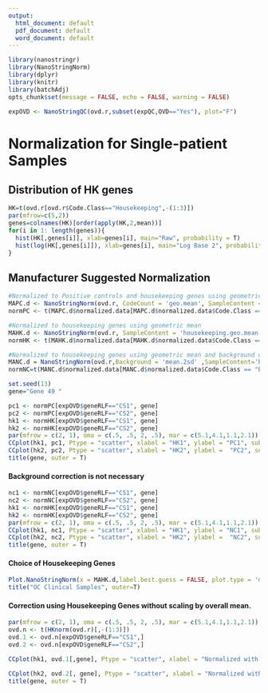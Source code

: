 ```yaml
---
output:
  html_document: default
  pdf_document: default
  word_document: default
---
```


```r
library(nanostringr)
library(NanoStringNorm)
library(dplyr)
library(knitr)
library(batchAdj)
opts_chunk$set(message = FALSE, echo = FALSE, warning = FALSE)

expOVD <- NanoStringQC(ovd.r,subset(expQC,OVD=="Yes"), plot="F")

```
# Normalization for Single-patient Samples
##  Distribution of HK genes
```r
HK=t(ovd.r[ovd.r$Code.Class=="Housekeeping",-(1:3)])
par(mfrow=c(5,2))
genes=colnames(HK)[order(apply(HK,2,mean))]
for(i in 1: length(genes)){
  hist(HK[,genes[i]], xlab=genes[i], main="Raw", probability = T)
  hist(log(HK[,genes[i]]), xlab=genes[i], main="Log Base 2", probability = T)
}
```


## Manufacturer Suggested Normalization  

```r
#Normalized to Positive controls and housekeeping genes using geometric mean
MAPC.d <- NanoStringNorm(ovd.r, CodeCount = 'geo.mean', SampleContent = 'housekeeping.geo.mean', round.values = TRUE, take.log = T)
normPC <- t(MAPC.d$normalized.data[MAPC.d$normalized.data$Code.Class == "Endogenous", -c(1:3)])

#Normalized to housekeeping genes using geometric mean
MAHK.d <- NanoStringNorm(ovd.r, SampleContent = 'housekeeping.geo.mean', round.values = TRUE, take.log = T)
normHK <- t(MAHK.d$normalized.data[MAHK.d$normalized.data$Code.Class == "Endogenous", -c(1:3)])

#Normalized to housekeeping genes using geometric mean and background corrected
MANC.d = NanoStringNorm(ovd.r,Background = 'mean.2sd' ,SampleContent='housekeeping.geo.mean',round.values=TRUE, take.log=T)
normNC=t(MANC.d$normalized.data[MANC.d$normalized.data$Code.Class == "Endogenous", -c(1:3)])

set.seed(13)
gene="Gene 49 "
```

```r

pc1 <- normPC[expOVD$geneRLF=="CS1", gene]
pc2 <- normPC[expOVD$geneRLF=="CS2", gene]
hk1 <- normHK[expOVD$geneRLF=="CS1", gene]
hk2 <- normHK[expOVD$geneRLF=="CS2", gene]
par(mfrow = c(2, 1), oma = c(.5, .5, 2, .5), mar = c(5.1,4.1,1.1,2.1))
CCplot(hk1, pc1, Ptype = "scatter", xlabel = "HK1", ylabel = "PC1", subtitle = paste( letters[1],":","CodeSet 1"))
CCplot(hk2, pc2, Ptype = "scatter", xlabel = "HK2", ylabel =  "PC2", subtitle =paste( letters[2], ":","CodeSet 2"))
title(gene, outer = T)
```



#### Background correction is not necessary


```r
nc1 <- normNC[expOVD$geneRLF=="CS1", gene]
nc2 <- normNC[expOVD$geneRLF=="CS2", gene]
hk1 <- normHK[expOVD$geneRLF=="CS1", gene]
hk2 <- normHK[expOVD$geneRLF=="CS2", gene]
par(mfrow = c(2, 1), oma = c(.5, .5, 2, .5), mar = c(5.1,4.1,1.1,2.1))
CCplot(hk1, nc1, Ptype = "scatter", xlabel = "HK1", ylabel = "NC1", subtitle = paste( letters[1],":","CodeSet 1"))
CCplot(hk2, nc2, Ptype = "scatter", xlabel = "HK2", ylabel =  "NC2", subtitle = paste( letters[2],":","CodeSet 2"))
title(gene, outer = T)

```



#### Choice of Housekeeping Genes

```r
Plot.NanoStringNorm(x = MAHK.d,label.best.guess = FALSE, plot.type = 'mean.sd',title=FALSE);
title("OC Clinical Samples", outer=T)
```


#### Correction using Housekeeping Genes without scaling by overall mean.

```r
par(mfrow = c(2, 1), oma = c(.5, .5, 2, .5), mar = c(5.1,4.1,1.1,2.1))
ovd.n <- t(HKnorm(ovd.r)[,-(1:3)])
ovd.1 <- ovd.n[expOVD$geneRLF=="CS1",]
ovd.2 <- ovd.n[expOVD$geneRLF=="CS2",]

CCplot(hk1, ovd.1[,gene], Ptype = "scatter", xlabel = "Normalized with scaling", ylabel = "Normalized without scaling", subtitle = paste( letters[1],":","CodeSet 1"),xrange=c(-10,15),yrange=c(-10,15))

CCplot(hk2, ovd.2[, gene], Ptype = "scatter", xlabel = "Normalized with scaling", ylabel =  "Normalized without scaling", subtitle = paste( letters[2],":","CodeSet 2"),xrange=c(-10,15),yrange=c(-10,15))
title(gene, outer = T)
```

